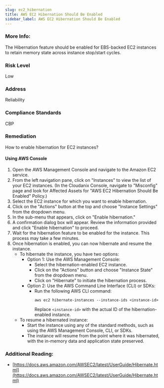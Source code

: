 ```yaml
---
slug: ec2_hibernation
title: AWS EC2 Hibernation Should Be Enabled
sidebar_label: AWS EC2 Hibernation Should Be Enabled
---
```


### More Info:

The Hibernation feature should be enabled for EBS-backed EC2 instances to retain memory state across instance stop/start cycles.

### Risk Level

Low

### Address

Reliability

### Compliance Standards

CBP

### Remediation

How to enable hibernation for EC2 instances?

#### Using AWS Console

1. Open the AWS Management Console and navigate to the Amazon EC2 service.
2. From the left navigation pane, click on "Instances" to view the list of your EC2 instances.
    (In the Cloudanix Console, navigate to "Misconfig" page and look for Affected Assets for "AWS EC2 Hibernation Should Be Enabled" Policy.)
3. Select the EC2 instance for which you want to enable hibernation.
4. Click on the "Actions" button at the top and choose "Instance Settings" from the dropdown menu.
5. In the sub-menu that appears, click on "Enable hibernation."
6. A confirmation dialog box will appear. Review the information provided and click "Enable hibernation" to proceed.
7. Wait for the hibernation feature to be enabled for the instance. This process may take a few minutes.
8. Once hibernation is enabled, you can now hibernate and resume the instance.
   - To hibernate the instance, you have two options:
     - Option 1: Use the AWS Management Console:
       - Select the hibernation-enabled EC2 instance.
       - Click on the "Actions" button and choose "Instance State" from the dropdown menu.
       - Click on "Hibernate" to initiate the hibernation process.
     - Option 2: Use the AWS Command Line Interface (CLI) or SDKs:
       - Run the following AWS CLI command:
         ```
         aws ec2 hibernate-instances --instance-ids <instance-id>
         ```
         Replace `<instance-id>` with the actual ID of the hibernation-enabled instance.
   - To resume a hibernated instance:
     - Start the instance using any of the standard methods, such as using the AWS Management Console, CLI, or SDKs.
     - The instance will resume from the point where it was hibernated, with the in-memory data and application state preserved.

### Additional Reading:

- [https://docs.aws.amazon.com/AWSEC2/latest/UserGuide/Hibernate.html](https://docs.aws.amazon.com/AWSEC2/latest/UserGuide/Hibernate.html) 

